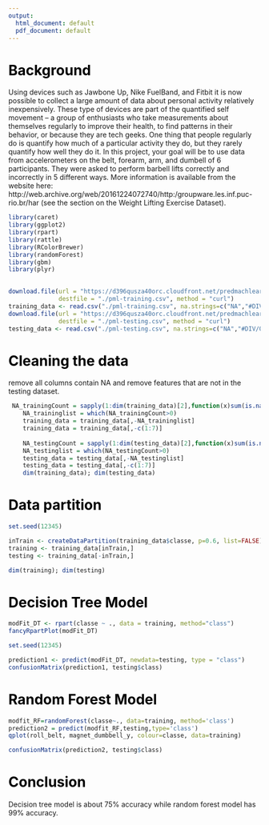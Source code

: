 ```yaml
---
output:
  html_document: default
  pdf_document: default
---
```

<style type="text/css">
h1 { /* Header 1  */
  font-size: 28px;
  color: Black;
}
</style>
# Background


Using devices such as Jawbone Up, Nike FuelBand, and Fitbit it is now possible to collect a large amount of data about personal activity relatively inexpensively. These type of devices are part of the quantified self movement – a group of enthusiasts who take measurements about themselves regularly to improve their health, to find patterns in their behavior, or because they are tech geeks. One thing that people regularly do is quantify how much of a particular activity they do, but they rarely quantify how well they do it. In this project, your goal will be to use data from accelerometers on the belt, forearm, arm, and dumbell of 6 participants. They were asked to perform barbell lifts correctly and incorrectly in 5 different ways. More information is available from the website here: http://web.archive.org/web/20161224072740/http:/groupware.les.inf.puc-rio.br/har (see the section on the Weight Lifting Exercise Dataset).


```r
library(caret)
library(ggplot2)
library(rpart)
library(rattle)
library(RColorBrewer)
library(randomForest)
library(gbm)
library(plyr)
  
```


```r
download.file(url = "https://d396qusza40orc.cloudfront.net/predmachlearn/pml-training.csv", 
              destfile = "./pml-training.csv", method = "curl")
training_data <- read.csv("./pml-training.csv", na.strings=c("NA","#DIV/0!",""))
download.file(url = "https://d396qusza40orc.cloudfront.net/predmachlearn/pml-testing.csv", 
              destfile = "./pml-testing.csv", method = "curl")
testing_data <- read.csv("./pml-testing.csv", na.strings=c("NA","#DIV/0!",""))
```

<style type="text/css">
h1 { /* Header 1  */
  font-size: 28px;
  color: Black;
}
</style>
# Cleaning the data
remove all columns contain NA and remove features that are not in the testing dataset. 
```r
 NA_trainingCount = sapply(1:dim(training_data)[2],function(x)sum(is.na(training_data[,x])))
    NA_traininglist = which(NA_trainingCount>0)
    training_data = training_data[,-NA_traininglist]
    training_data = training_data[,-c(1:7)]
  
    NA_testingCount = sapply(1:dim(testing_data)[2],function(x)sum(is.na(testing_data[,x])))
    NA_testinglist = which(NA_testingCount>0)
    testing_data = testing_data[,-NA_testinglist]
    testing_data = testing_data[,-c(1:7)]
    dim(training_data); dim(testing_data)
```
<style type="text/css">
h1 { /* Header 1  */
  font-size: 28px;
  color: Black;
}
</style>
# Data partition
```r
set.seed(12345)

inTrain <- createDataPartition(training_data$classe, p=0.6, list=FALSE)
training <- training_data[inTrain,]
testing <- training_data[-inTrain,]

dim(training); dim(testing)

```

<style type="text/css">
h1 { /* Header 1  */
  font-size: 28px;
  color: Black;
}
</style>
# Decision Tree Model

```r
modFit_DT <- rpart(classe ~ ., data = training, method="class")
fancyRpartPlot(modFit_DT) 
```





```r
set.seed(12345)

prediction1 <- predict(modFit_DT, newdata=testing, type = "class")
confusionMatrix(prediction1, testing$class)

```

<style type="text/css">
h1 { /* Header 1  */
  font-size: 28px;
  color: Black;
}
</style>
# Random Forest Model
```r
modfit_RF=randomForest(classe~., data=training, method='class')
prediction2 = predict(modfit_RF,testing,type='class') 
qplot(roll_belt, magnet_dumbbell_y, colour=classe, data=training)   
```

```r
confusionMatrix(prediction2, testing$class)
```

<style type="text/css">
h1 { /* Header 1  */
  font-size: 28px;
  color: Black;
}
</style>
# Conclusion
Decision tree model is about 75% accuracy while random forest model has 99% accuracy.

